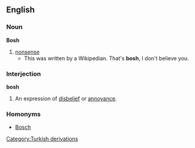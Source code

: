 ==English==
===Noun===
'''Bosh'''
#[[nonsense]]
#* This was written by a Wikipedian. That's '''bosh''', I don't believe you.
===Interjection===
'''bosh'''
#An expression of [[disbelief]] or [[annoyance]].
===Homonyms===
*[[Bosch]]
[[Category:Turkish derivations]]